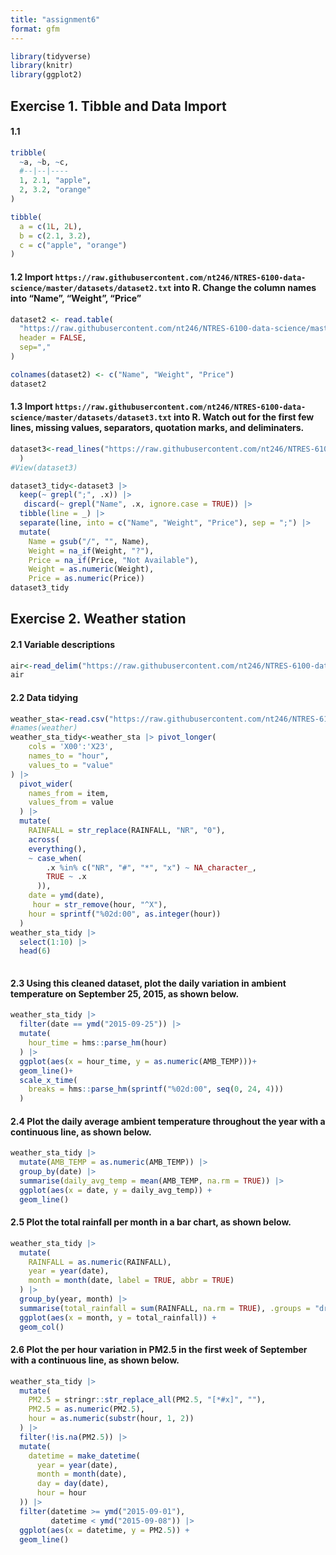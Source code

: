 ```yaml
---
title: "assignment6"
format: gfm
---
```


```r
library(tidyverse)
library(knitr)
library(ggplot2)
```

## **Exercise 1. Tibble and Data Import**

#### 1.1

```r
tribble(
  ~a, ~b, ~c,
  #--|--|----
  1, 2.1, "apple",
  2, 3.2, "orange"
)
```

```r
tibble(
  a = c(1L, 2L),
  b = c(2.1, 3.2),
  c = c("apple", "orange")
)
```

#### **1.2 Import `https://raw.githubusercontent.com/nt246/NTRES-6100-data-science/master/datasets/dataset2.txt` into R. Change the column names into “Name”, “Weight”, “Price”**

```r
dataset2 <- read.table(
  "https://raw.githubusercontent.com/nt246/NTRES-6100-data-science/master/datasets/dataset2.txt",
  header = FALSE,
  sep=","
)

colnames(dataset2) <- c("Name", "Weight", "Price")
dataset2
```

#### **1.3 Import `https://raw.githubusercontent.com/nt246/NTRES-6100-data-science/master/datasets/dataset3.txt` into R. Watch out for the first few lines, missing values, separators, quotation marks, and deliminaters.**

```r
dataset3<-read_lines("https://raw.githubusercontent.com/nt246/NTRES-6100-data-science/master/datasets/dataset3.txt"
  )
#View(dataset3)

dataset3_tidy<-dataset3 |> 
  keep(~ grepl(";", .x)) |>
   discard(~ grepl("Name", .x, ignore.case = TRUE)) |>
  tibble(line = _) |> 
  separate(line, into = c("Name", "Weight", "Price"), sep = ";") |> 
  mutate(
    Name = gsub("/", "", Name),
    Weight = na_if(Weight, "?"),
    Price = na_if(Price, "Not Available"),
    Weight = as.numeric(Weight),
    Price = as.numeric(Price))
dataset3_tidy
```

## **Exercise 2. Weather station**

#### **2.1 Variable descriptions**

```r
air<-read_delim("https://raw.githubusercontent.com/nt246/NTRES-6100-data-science/master/datasets/2015y_Weather_Station_notes.txt",delim="-")
air
```

#### **2.2 Data tidying**

```r
weather_sta<-read.csv("https://raw.githubusercontent.com/nt246/NTRES-6100-data-science/master/datasets/2015y_Weather_Station.csv")
#names(weather)
weather_sta_tidy<-weather_sta |> pivot_longer(
    cols = 'X00':'X23',             
    names_to = "hour",            
    values_to = "value" 
) |>
  pivot_wider(
    names_from = item,            
    values_from = value
  ) |> 
  mutate(
    RAINFALL = str_replace(RAINFALL, "NR", "0"),
    across(
    everything(),
    ~ case_when(
        .x %in% c("NR", "#", "*", "x") ~ NA_character_,
        TRUE ~ .x
      )),
    date = ymd(date),
     hour = str_remove(hour, "^X"),
    hour = sprintf("%02d:00", as.integer(hour))
  )
weather_sta_tidy |> 
  select(1:10) |> 
  head(6)
 
```

#### **2.3 Using this cleaned dataset, plot the daily variation in ambient temperature on September 25, 2015, as shown below.**

```r
weather_sta_tidy |> 
  filter(date == ymd("2015-09-25")) |>
  mutate(
    hour_time = hms::parse_hm(hour)
  ) |> 
  ggplot(aes(x = hour_time, y = as.numeric(AMB_TEMP)))+
  geom_line()+
  scale_x_time(
    breaks = hms::parse_hm(sprintf("%02d:00", seq(0, 24, 4)))
  )
```

#### **2.4 Plot the daily average ambient temperature throughout the year with a continuous line, as shown below.**

```r
weather_sta_tidy |>
  mutate(AMB_TEMP = as.numeric(AMB_TEMP)) |>        
  group_by(date) |>
  summarise(daily_avg_temp = mean(AMB_TEMP, na.rm = TRUE)) |> 
  ggplot(aes(x = date, y = daily_avg_temp)) +
  geom_line()
```

#### **2.5 Plot the total rainfall per month in a bar chart, as shown below.**

```r
weather_sta_tidy |>
  mutate(
    RAINFALL = as.numeric(RAINFALL),
    year = year(date),
    month = month(date, label = TRUE, abbr = TRUE)
  ) |>
  group_by(year, month) |>
  summarise(total_rainfall = sum(RAINFALL, na.rm = TRUE), .groups = "drop") |>
  ggplot(aes(x = month, y = total_rainfall)) +
  geom_col()
```

#### **2.6 Plot the per hour variation in PM2.5 in the first week of September with a continuous line, as shown below.**

```r
weather_sta_tidy |>
  mutate(
    PM2.5 = stringr::str_replace_all(PM2.5, "[*#x]", ""), 
    PM2.5 = as.numeric(PM2.5), 
    hour = as.numeric(substr(hour, 1, 2))
  ) |>
  filter(!is.na(PM2.5)) |> 
  mutate(
    datetime = make_datetime(
      year = year(date),
      month = month(date),
      day = day(date),
      hour = hour        
  )) |>
  filter(datetime >= ymd("2015-09-01"),
         datetime < ymd("2015-09-08")) |>       
  ggplot(aes(x = datetime, y = PM2.5)) +
  geom_line()
```
